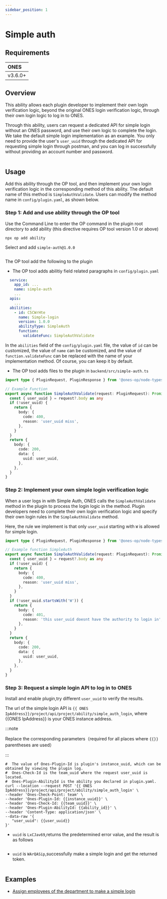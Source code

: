 ```yaml
---
sidebar_position: 1
---
```



# Simple auth

## Requirements

| ONES    |
| :------ |
| v3.6.0+ |

## Overview

This ability allows each plugin developer to implement their own login verification logic, beyond the original ONES login verification logic, through their own login logic to log in to ONES.

Through this ability, users can request a dedicated API for simple login without an ONES password, and use their own logic to complete the login. We take the default simple login implementation as an example. You only need to provide the user's `user_uuid` through the dedicated API for requesting simple login through postman, and you can log in successfully without providing an account number and password.

<Image img={simpleAuth1} />

## Usage

Add this ability through the OP tool, and then implement your own login verification logic in the corresponding method of this ability. The default name of this method is `SimpleAuthValidate`. Users can modify the method name in `config/plugin.yaml`, as shown below.

### Step 1: Add and use ability through the OP tool

Use the Command Line to enter the OP command in the plugin root directory to add ability (this directive requires OP tool version 1.0 or above)

```shell
npx op add ability
```

Select and add `simple-auth@1.0.0`

<Image img={simpleAuth2} />

The OP tool add the following to the plugin

- The OP tool adds abilitiy field related paragraphs in `config/plugin.yaml`

```yaml title="config/plugin.yaml"
  service:
    app_id: ...
    name: simple-auth
    ...
  apis:
    ...
  abilities:
    - id: C5CWrHte
      name: Simple-login
      version: 1.0.0
      abilityType: SimpleAuth
      function:
        validateFunc: SimpleAuthValidate
```

In the `abilities` field of the `config/plugin.yaml` file, the value of `id` can be customized, the value of `name` can be customized, and the value of `function.validateFunc` can be replaced with the name of your implementation method. Of course, you can keep it by default.

- The OP tool adds files to the plugin in `backend/src/simple-auth.ts`

```typescript title="backend/src/simple-auth.ts"
import type { PluginRequest, PluginResponse } from '@ones-op/node-types'

// Example Function
export async function SimpleAuthValidate(request: PluginRequest): Promise<PluginResponse> {
  const { user_uuid } = request?.body as any
  if (!user_uuid) {
    return {
      body: {
        code: 400,
        reason: 'user_uuid miss',
      },
    }
  }
  return {
    body: {
      code: 200,
      data: {
        uuid: user_uuid,
      },
    },
  }
}
```

### Step 2: Implement your own simple login verification logic

When a user logs in with Simple Auth, ONES calls the `SimpleAuthValidate` method in the plugin to process the login logic in the method. Plugin developers need to complete their own login verification logic and specify their own login rules in the `SimpleAuthValidate` method.

Here, the rule we implement is that only `user_uuid` starting with `W` is allowed for simple login.

```typescript title="backend/src/simple-auth.ts"
import type { PluginRequest, PluginResponse } from '@ones-op/node-types'

// Example function SimpleAuth
export async function SimpleAuthValidate(request: PluginRequest): Promise<PluginResponse> {
  const { user_uuid } = request?.body as any
  if (!user_uuid) {
    return {
      body: {
        code: 400,
        reason: 'user_uuid miss',
      },
    }
  }
  if (!user_uuid.startsWith('W')) {
    return {
      body: {
        code: 401,
        reason: 'this user_uuid doesnt have the authority to login in',
      },
    }
  }
  return {
    body: {
      code: 200,
      data: {
        uuid: user_uuid,
      },
    },
  }
}
```

### Step 3: Request a simple login API to log in to ONES

Install and enable plugin,try different `user_uuid` to verify the results.

The url of the simple login API is `{{ ONES IpAddress}}/project/api/project/ability/simple_auth_login`, where {{ONES IpAddress}} is your ONES instance address.

:::note

Replace the corresponding parameters（required for all places where `{{}}` parentheses are used）

:::

```
#  The value of Ones-Plugin-Id is plugin's instance_uuid, which can be obtained by viewing the plugin log.
#  Ones-Check-Id is the team_uuid where the request user_uuid is located.
#  Ones-Plugin-AbilityId is the ability you declared in plugin.yaml.
curl --location --request POST '{{ ONES IpAddress}}/project/api/project/ability/simple_auth_login' \
--header 'Ones-Check-Point: team' \
--header 'Ones-Plugin-Id: {{instance_uuid}}' \
--header 'Ones-Check-Id: {{team_uuid}}' \
--header 'Ones-Plugin-AbilityId: {{ability_id}}' \
--header 'Content-Type: application/json' \
--data-raw '{
   "user_uuid": {{user_uuid}}
}'
```

- `uuid` is `LxCJav69`,returns the predetermined error value, and the result is as follows

<Image img={simpleAuth3} />

- `uuid` is `WArQASip`,successfully make a simple login and get the returned token.

<Image img={simpleAuth1} />

## Examples

- [Assign employees of the department to make a simple login](sample-simple-auth1.mdx)
